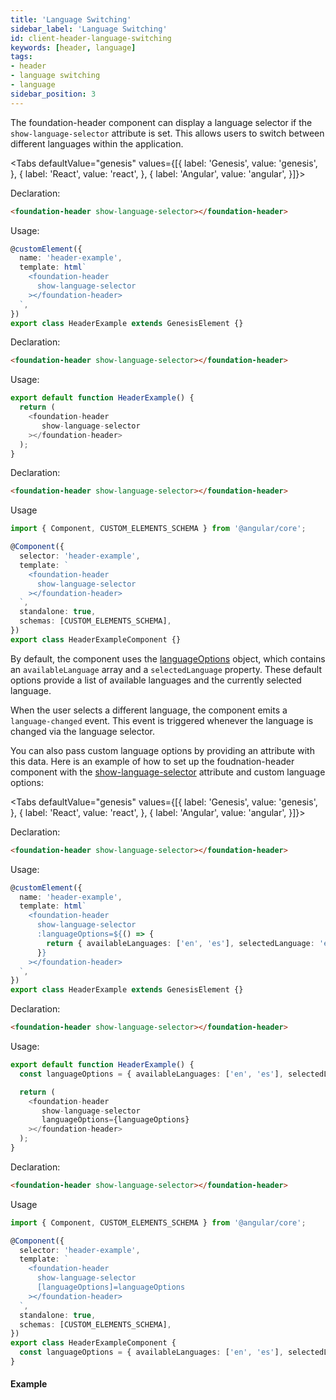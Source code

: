```yaml
---
title: 'Language Switching'
sidebar_label: 'Language Switching'
id: client-header-language-switching
keywords: [header, language]
tags:
- header
- language switching
- language
sidebar_position: 3
---
```



The foundation-header component can display a language selector if the ```show-language-selector``` attribute is set. This allows users to switch between different languages within the application.

<Tabs defaultValue="genesis" values={[{ label: 'Genesis', value: 'genesis', }, { label: 'React', value: 'react', }, { label: 'Angular', value: 'angular', }]}>

<TabItem value="genesis">

Declaration:
```html
<foundation-header show-language-selector></foundation-header>
```

Usage:
```typescript
@customElement({
  name: 'header-example',
  template: html`
    <foundation-header
      show-language-selector
    ></foundation-header>
  `,
})
export class HeaderExample extends GenesisElement {}
```

</TabItem>
<TabItem value="react">

Declaration:
```html
<foundation-header show-language-selector></foundation-header>
```

Usage:
```typescript
export default function HeaderExample() {
  return (
    <foundation-header
       show-language-selector
    ></foundation-header>
  );
}
```

</TabItem>
<TabItem value="angular">

Declaration:
```html
<foundation-header show-language-selector></foundation-header>
```

Usage
```typescript
import { Component, CUSTOM_ELEMENTS_SCHEMA } from '@angular/core';

@Component({
  selector: 'header-example',
  template: `
    <foundation-header
      show-language-selector
    ></foundation-header>
  `,
  standalone: true,
  schemas: [CUSTOM_ELEMENTS_SCHEMA],
})
export class HeaderExampleComponent {}
```
</TabItem>
</Tabs>

By default, the component uses the [languageOptions](./docs/api/foundation-header.languageoptions.md) object, which contains an ```availableLanguage``` array and a ```selectedLanguage``` property. These default options provide a list of available languages and the currently selected language.

When the user selects a different language, the component emits a `language-changed` event. This event is triggered whenever the language is changed via the language selector.

You can also pass custom language options by providing an attribute with this data. Here is an example of how to set up the foudnation-header component with the [show-language-selector](./docs/api/foundation-header.navigation.showlanguageselector.md) attribute and custom language options:

<Tabs defaultValue="genesis" values={[{ label: 'Genesis', value: 'genesis', }, { label: 'React', value: 'react', }, { label: 'Angular', value: 'angular', }]}>

<TabItem value="genesis">

Declaration:
```html
<foundation-header show-language-selector></foundation-header>
```

Usage:
```typescript
@customElement({
  name: 'header-example',
  template: html`
    <foundation-header
      show-language-selector
      :languageOptions=${() => {
        return { availableLanguages: ['en', 'es'], selectedLanguage: 'es' };
      }}
    ></foundation-header>
  `,
})
export class HeaderExample extends GenesisElement {}
```

</TabItem>
<TabItem value="react">

Declaration:
```html
<foundation-header show-language-selector></foundation-header>
```

Usage:
```typescript
export default function HeaderExample() {
  const languageOptions = { availableLanguages: ['en', 'es'], selectedLanguage: 'es' };

  return (
    <foundation-header
       show-language-selector
       languageOptions={languageOptions}
    ></foundation-header>
  );
}
```

</TabItem>
<TabItem value="angular">

Declaration:
```html
<foundation-header show-language-selector></foundation-header>
```

Usage
```typescript
import { Component, CUSTOM_ELEMENTS_SCHEMA } from '@angular/core';

@Component({
  selector: 'header-example',
  template: `
    <foundation-header
      show-language-selector
      [languageOptions]=languageOptions
    ></foundation-header>
  `,
  standalone: true,
  schemas: [CUSTOM_ELEMENTS_SCHEMA],
})
export class HeaderExampleComponent {
  const languageOptions = { availableLanguages: ['en', 'es'], selectedLanguage: 'es' };
}
```
</TabItem>
</Tabs>

#### Example

<LanguageHeaderExample />